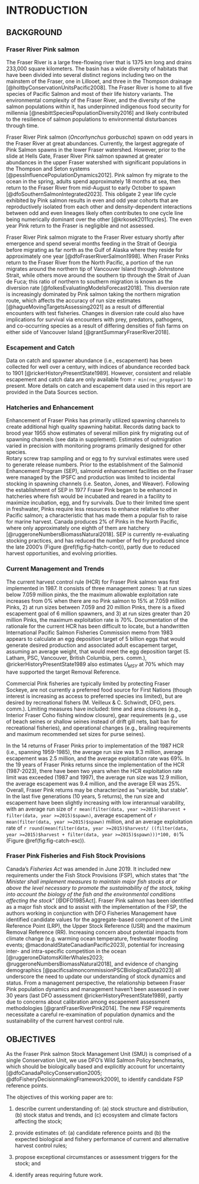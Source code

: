 # INTRODUCTION 

## BACKGROUND  

### Fraser River Pink salmon  

The Fraser River is a large free-flowing river that is 1375 km long and drains 233,000 square kilometers. 
The basin has a wide diversity of habitats that have been divided into several distinct regions including two on the mainstem of the Fraser, one in Lillooet, and three in the Thompson drainage [@holtbyConservationUnitsPacific2008]. 
The Fraser River is home to all five species of Pacific Salmon and most of their life history variants. The environmental complexity of the Fraser River, and the diversity of the salmon populations within it, has underpinned indigenous food security for millennia [@nesbittSpeciesPopulationDiversity2016] and likely contributed to the resilience of salmon populations to environmental disturbances through time. 

Fraser River Pink salmon (*Oncorhynchus gorbuscha*) spawn on odd years in the Fraser River at great abundances. 
Currently, the largest aggregate of Pink Salmon spawns in the lower Fraser watershed.
However, prior to the slide at Hells Gate, Fraser River Pink salmon spawned at greater abundances in the upper Fraser watershed with significant populations in the Thompson and Seton systems [@pessInfluencePopulationDynamics2012]. 
Pink salmon fry migrate to the ocean in the spring, adults spend approximately 18 months at sea, then return to the Fraser River from mid-August to early October to spawn [@dfoSouthernSalmonIntegrated2023]. 
This obligate 2 year life cycle exhibited by Pink salmon results in even and odd year cohorts that are reproductively isolated from each other and density-dependent interactions between odd and even lineages likely often contributes to one cycle line being numerically dominant over the other [@krkosek2011cycles]. The even year Pink return to the Fraser is negligible and not assessed.    

Fraser River Pink salmon migrate to the Fraser River estuary shortly after emergence and spend several months feeding in the Strait of Georgia before migrating as far north as the Gulf of Alaska where they reside for approximately one year [@dfoFraserRiverSalmon1998]. 
When Fraser Pinks return to the Fraser River from the North Pacific, a portion of the run migrates around the northern tip of Vancouver Island through Johnstone Strait, while others move around the southern tip through the Strait of Juan de Fuca; this ratio of northern to southern migration is known as the diversion rate [@folkesEvaluatingModelsForecast2018]. 
This diversion rate is increasingly dominated by Pink salmon taking the northern migration route, which affects the accuracy of run size estimates [@hagueMovingTargetsAssessing2021] as a result of differential encounters with test fisheries. 
Changes in diversion rate could also have implications for survival via encounters with prey, predators, pathogens, and co-occurring species as a result of differing densities of fish farms on either side of Vancouver Island [@grantSummaryFraserRiver2018]. 


### Escapement and Catch  

Data on catch and spawner abundance (i.e., escapement) has been collected for well over a century, with indices of abundance recorded back to 1901 [@rickerHistoryPresentState1989]. However, consistent and reliable escapement and catch data are only available from `r min(rec_prop$year)` to present. More details on catch and escapement data used in this report are provided in the Data Sources section.  

### Hatcheries and Enhancement  

Enhancement of Fraser Pinks has primarily utilized spawning channels to create additional high quality spawning habitat. 
Records dating back to brood year 1955 show estimates of several million pink fry migrating out of spawning channels (see data in supplement). 
Estimates of outmigration varied in precision with monitoring programs primarily designed for other species.  
Rotary screw trap sampling and or egg to fry survival estimates were used to generate release numbers.
Prior to the establishment of the Salmonid Enhancement Program (SEP), salmonid enhancement facilities on the Fraser were managed by the IPSFC and production was limited to incidental stocking in spawning channels (i.e. Seaton, Jones, and Weaver). 
Following the establishment of SEP in 1977 Fraser Pink began to be enhanced in hatcheries where fish would be incubated and reared in a facility to maximize incubation, egg, and fry survivals. 
Due to their limited time spent in freshwater, Pinks require less resources to enhance relative to other Pacific salmon; a characteristic that has made them a popular fish to raise for marine harvest. 
Canada produces 2% of Pinks in the North Pacific, where only approximately one eighth  of them are hatchery [@ruggeroneNumbersBiomassNatural2018]. 
SEP is currently re-evaluating stocking practices, and has reduced the number of fed fry produced since the late 2000’s (Figure \@ref(fig:fig-hatch-cont)), partly due to reduced harvest opportunities, and evolving priorities.  

### Current Management and Trends  

The current harvest control rule (HCR) for Fraser Pink salmon was first implemented in 1987. 
It consists of three management zones: 1) at run sizes below 7.059 million pinks, the the maximum allowable exploitation rate increases from 0% when there are no Pink salmon to 15% at 7.059 million Pinks, 2) at run sizes between 7.059 and 20 million Pinks, there is a fixed escapement goal of 6 million spawners, and 3) at run sizes greater than 20 million Pinks, the maximum exploitation rate is 70%. 
Documentation of the rationale for the current HCR has been difficult to locate, but a handwritten International Pacific Salmon Fisheries Commission memo from 1983 appears to calculate an egg deposition target of 5 billion eggs that would generate desired production and associated adult escapement target, assuming an average weight, that would meet the egg deposition target (S. Latham, PSC, Vancouver, British Columbia, pers. comm.), @rickerHistoryPresentState1989 also estimates $U_{MSY}$ at 70% which may have supported the target Removal Reference.  

Commercial Pink fisheries are typically limited by protecting Fraser Sockeye, are not currently a preferred food source for First Nations (though interest is increasing as access to preferred species ins limited), but are desired by recreational fishers (M. Veilleux & C. Schwindt, DFO, pers. comm.).
Limiting measures have included: time and area closures (e.g., Interior Fraser Coho fishing window closure), gear requirements (e.g., use of beach seines or shallow seines instead of drift gill nets, bait ban for recreational fisheries), and operational changes (e.g., brailing requirements and maximum recommended set sizes for purse seines).  

In the 14 returns of Fraser Pinks prior to implementation of the 1987 HCR (i.e., spanning 1959-1985), the average run size was 9.3 million, average escapement was 2.5 million, and the average exploitation rate was 69%. 
In the 19 years of Fraser Pinks returns since the implementation of the HCR (1987-2023), there have been two years when the HCR exploitation rate limit was exceeded (1987 and 1997), the average run size was 12.9 million, the average escapement was 9.4 million, and the average ER was 25%. 
Overall, Fraser Pink returns may be characterized as “variable, but stable”. 
In the last five generations (10 years, 5 returns), the run size and escapement have been slightly increasing with low interannual varability, with an average run size of `r mean(filter(data, year >=2015)$harvest + filter(data, year >=2015)$spawn)`, average escapement of `r mean(filter(data, year >=2015)$spawn)` million, and an average exploitation rate of `r round(mean(filter(data, year >=2015)$harvest/ ((filter(data, year >=2015)$harvest + filter(data, year >=2015)$spawn)))*100, 0)`% (Figure \@ref(fig:fig-catch-esc)).  

### Fraser Pink Fisheries and Fish Stock Provisions  

Canada’s *Fisheries Act* was amended in June 2019. 
It included new requirements under the  Fish Stock Provisions (FSP), which states that "*the Minister shall implement measures to maintain major fish stocks at or above the level necessary to promote the sustainability of the stock, taking into account the biology of the fish and the environmental conditions affecting the stock*" [@DFO1985Act]. 
Fraser Pink salmon has been identified as a major fish stock and to assist with the implementation of the FSP, the authors working in conjunction with DFO Fisheries Management have identified candidate values for the aggregate-based component of the Limit Reference Point (LRP), the Upper Stock Reference (USR) and the maximum Removal Reference (RR). 
Increasing concern about potential impacts from climate change (e.g. warming ocean temperature, freshwater flooding events; @macdonaldStateCanadianPacific2023), potential for increasing inter- and intra-specific competition in the ocean [@ruggeroneDiatomsKillerWhales2023; @ruggeroneNumbersBiomassNatural2018], and evidence of changing demographics [@pacificsalmoncommissionPSCBiologicalData2023] all underscore the need to update our understanding of stock dynamics and status. 
From a management perspective, the relationship between Fraser Pink population dynamics and management haven't been assessed in over 30 years (last DFO assessment @rickerHistoryPresentState1989), partly due to concerns about calibration among escapement assessment methodologies [@grantFraserRiverPink2014]. 
The new FSP requirements necessitate a careful re-examination of population dynamics and the sustainability of the current harvest control rule. 


## OBJECTIVES  

As the Fraser Pink salmon Stock Management Unit (SMU) is comprised of a single Conservation Unit, we use DFO’s Wild Salmon Policy benchmarks, which should be biologically based and explicitly account for uncertainty [@dfoCanadaPolicyConservation2005; @dfoFisheryDecisionmakingFramework2009], to identify candidate FSP reference points. 

The objectives of this working paper are to:  

1. describe current understanding of: (a) stock structure and distribution, (b) stock status and trends, and (c) ecosystem and climate factors affecting the stock;   

2. provide estimates of: (a) candidate reference points and (b) the expected biological and fishery performance of current and alternative harvest control rules;   

3. propose exceptional circumstances or assessment triggers for the stock; and   

4. identify areas requiring future work.   
